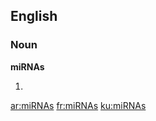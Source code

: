 ==English==

===Noun===
'''miRNAs'''

# {{plural of|miRNA}}

[[ar:miRNAs]]
[[fr:miRNAs]]
[[ku:miRNAs]]